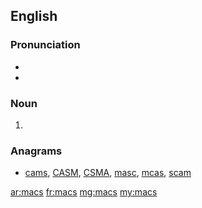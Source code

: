 ==English==

===Pronunciation===
* {{IPA|/mæks/}}
* {{homophones|macks|max|lang=en}}

===Noun===
{{head|en|plural}}

# {{plural of|mac|lang=en}}

===Anagrams===
* [[cams#English|cams]], [[CASM#English|CASM]], [[CSMA#English|CSMA]], [[masc#English|masc]], [[mcas#English|mcas]], [[scam#English|scam]]

[[ar:macs]]
[[fr:macs]]
[[mg:macs]]
[[my:macs]]